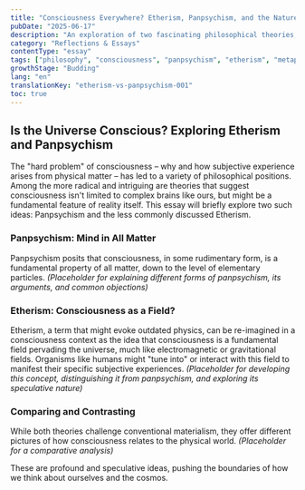 ```yaml
---
title: "Consciousness Everywhere? Etherism, Panpsychism, and the Nature of Reality"
pubDate: "2025-06-17"
description: "An exploration of two fascinating philosophical theories, Etherism and Panpsychism, and their implications for understanding consciousness and reality."
category: "Reflections & Essays"
contentType: "essay"
tags: ["philosophy", "consciousness", "panpsychism", "etherism", "metaphysics", "mind-body problem"]
growthStage: "Budding"
lang: "en"
translationKey: "etherism-vs-panpsychism-001"
toc: true
---
```


## Is the Universe Conscious? Exploring Etherism and Panpsychism

The "hard problem" of consciousness – why and how subjective experience arises from physical matter – has led to a variety of philosophical positions. Among the more radical and intriguing are theories that suggest consciousness isn't limited to complex brains like ours, but might be a fundamental feature of reality itself. This essay will briefly explore two such ideas: Panpsychism and the less commonly discussed Etherism.

### Panpsychism: Mind in All Matter
Panpsychism posits that consciousness, in some rudimentary form, is a fundamental property of all matter, down to the level of elementary particles.
*(Placeholder for explaining different forms of panpsychism, its arguments, and common objections)*

### Etherism: Consciousness as a Field?
Etherism, a term that might evoke outdated physics, can be re-imagined in a consciousness context as the idea that consciousness is a fundamental field pervading the universe, much like electromagnetic or gravitational fields. Organisms like humans might "tune into" or interact with this field to manifest their specific subjective experiences.
*(Placeholder for developing this concept, distinguishing it from panpsychism, and exploring its speculative nature)*

### Comparing and Contrasting
While both theories challenge conventional materialism, they offer different pictures of how consciousness relates to the physical world.
*(Placeholder for a comparative analysis)*

These are profound and speculative ideas, pushing the boundaries of how we think about ourselves and the cosmos.
